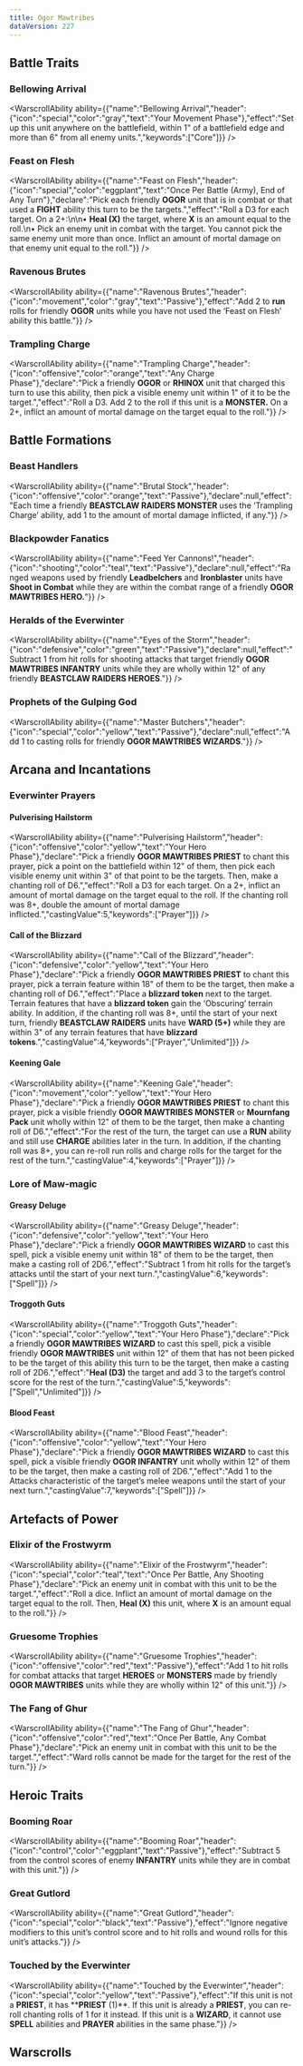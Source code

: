 ```yaml
---
title: Ogor Mawtribes
dataVersion: 227
---
```



## Battle Traits

### Bellowing Arrival

<WarscrollAbility ability={{"name":"Bellowing Arrival","header":{"icon":"special","color":"gray","text":"Your Movement Phase"},"effect":"Set up this unit anywhere on the battlefield, within 1\" of a battlefield edge and more than 6\" from all enemy units.","keywords":["Core"]}} />

### Feast on Flesh

<WarscrollAbility ability={{"name":"Feast on Flesh","header":{"icon":"special","color":"eggplant","text":"Once Per Battle (Army), End of Any Turn"},"declare":"Pick each friendly ****OGOR**** unit that is in combat or that used a ****FIGHT**** ability this turn to be the targets.","effect":"Roll a D3 for each target. On a 2+:\n\n• **Heal (X)** the target, where **X** is an amount equal to the roll.\n• Pick an enemy unit in combat with the target. You cannot pick the same enemy unit more than once. Inflict an amount of mortal damage on that enemy unit equal to the roll."}} />

### Ravenous Brutes

<WarscrollAbility ability={{"name":"Ravenous Brutes","header":{"icon":"movement","color":"gray","text":"Passive"},"effect":"Add 2 to **run** rolls for friendly ****OGOR**** units while you have not used the ‘Feast on Flesh’ ability this battle."}} />

### Trampling Charge

<WarscrollAbility ability={{"name":"Trampling Charge","header":{"icon":"offensive","color":"orange","text":"Any Charge Phase"},"declare":"Pick a friendly ****OGOR**** or ****RHINOX**** unit that charged this turn to use this ability, then pick a visible enemy unit within 1\" of it to be the target.","effect":"Roll a D3. Add 2 to the roll if this unit is a ****MONSTER**.** On a 2+, inflict an amount of mortal damage on the target equal to the roll."}} />

## Battle Formations

### Beast Handlers

<WarscrollAbility ability={{"name":"Brutal Stock","header":{"icon":"offensive","color":"orange","text":"Passive"},"declare":null,"effect":"Each time a friendly **BEASTCLAW RAIDERS MONSTER** uses the ‘Trampling Charge’ ability, add 1 to the amount of mortal damage inflicted, if any."}} />

### Blackpowder Fanatics

<WarscrollAbility ability={{"name":"Feed Yer Cannons!","header":{"icon":"shooting","color":"teal","text":"Passive"},"declare":null,"effect":"Ranged weapons used by friendly **Leadbelchers** and **Ironblaster** units have **Shoot in Combat** while they are within the combat range of a friendly **OGOR MAWTRIBES HERO.**"}} />

### Heralds of the Everwinter

<WarscrollAbility ability={{"name":"Eyes of the Storm","header":{"icon":"defensive","color":"green","text":"Passive"},"declare":null,"effect":"Subtract 1 from hit rolls for shooting attacks that target friendly **OGOR MAWTRIBES INFANTRY** units while they are wholly within 12\" of any friendly **BEASTCLAW RAIDERS HEROES**."}} />

### Prophets of the Gulping God

<WarscrollAbility ability={{"name":"Master Butchers","header":{"icon":"special","color":"yellow","text":"Passive"},"declare":null,"effect":"Add 1 to casting rolls for friendly **OGOR MAWTRIBES WIZARDS**."}} />

## Arcana and Incantations

### Everwinter Prayers

#### Pulverising Hailstorm

<WarscrollAbility ability={{"name":"Pulverising Hailstorm","header":{"icon":"offensive","color":"yellow","text":"Your Hero Phase"},"declare":"Pick a friendly **OGOR MAWTRIBES PRIEST** to chant this prayer, pick a point on the battlefield within 12\" of them, then pick each visible enemy unit within 3\" of that point to be the targets. Then, make a chanting roll of D6.","effect":"Roll a D3 for each target. On a 2+, inflict an amount of mortal damage on the target equal to the roll. If the chanting roll was 8+, double the amount of mortal damage inflicted.","castingValue":5,"keywords":["Prayer"]}} />

#### Call of the Blizzard

<WarscrollAbility ability={{"name":"Call of the Blizzard","header":{"icon":"defensive","color":"yellow","text":"Your Hero Phase"},"declare":"Pick a friendly **OGOR MAWTRIBES PRIEST** to chant this prayer, pick a terrain feature within 18\" of them to be the target, then make a chanting roll of D6.","effect":"Place a **blizzard token** next to the target. Terrain features that have a **blizzard token** gain the ‘Obscuring’ terrain ability. In addition, if the chanting roll was 8+, until the start of your next turn, friendly **BEASTCLAW RAIDERS** units have **WARD (5+)** while they are within 3\" of any terrain features that have **blizzard tokens**.","castingValue":4,"keywords":["Prayer","Unlimited"]}} />

#### Keening Gale

<WarscrollAbility ability={{"name":"Keening Gale","header":{"icon":"movement","color":"yellow","text":"Your Hero Phase"},"declare":"Pick a friendly **OGOR MAWTRIBES PRIEST** to chant this prayer, pick a visible friendly **OGOR MAWTRIBES MONSTER** or **Mournfang Pack** unit wholly within 12\" of them to be the target, then make a chanting roll of D6.","effect":"For the rest of the turn, the target can use a **RUN** ability and still use **CHARGE** abilities later in the turn. In addition, if the chanting roll was 8+, you can re-roll run rolls and charge rolls for the target for the rest of the turn.","castingValue":4,"keywords":["Prayer"]}} />

### Lore of Maw-magic

#### Greasy Deluge

<WarscrollAbility ability={{"name":"Greasy Deluge","header":{"icon":"defensive","color":"yellow","text":"Your Hero Phase"},"declare":"Pick a friendly **OGOR MAWTRIBES WIZARD** to cast this spell, pick a visible enemy unit within 18\" of them to be the target, then make a casting roll of 2D6.","effect":"Subtract 1 from hit rolls for the target’s attacks until the start of your next turn.","castingValue":6,"keywords":["Spell"]}} />

#### Troggoth Guts

<WarscrollAbility ability={{"name":"Troggoth Guts","header":{"icon":"special","color":"yellow","text":"Your Hero Phase"},"declare":"Pick a friendly **OGOR MAWTRIBES WIZARD** to cast this spell, pick a visible friendly **OGOR MAWTRIBES** unit within 12\" of them that has not been picked to be the target of this ability this turn to be the target, then make a casting roll of 2D6.","effect":"**Heal (D3)** the target and add 3 to the target’s control score for the rest of the turn.","castingValue":5,"keywords":["Spell","Unlimited"]}} />

#### Blood Feast

<WarscrollAbility ability={{"name":"Blood Feast","header":{"icon":"offensive","color":"yellow","text":"Your Hero Phase"},"declare":"Pick a friendly **OGOR MAWTRIBES WIZARD** to cast this spell, pick a visible friendly **OGOR INFANTRY** unit wholly within 12\" of them to be the target, then make a casting roll of 2D6.","effect":"Add 1 to the Attacks characteristic of the target’s melee weapons until the start of your next turn.","castingValue":7,"keywords":["Spell"]}} />

## Artefacts of Power

### Elixir of the Frostwyrm

<WarscrollAbility ability={{"name":"Elixir of the Frostwyrm","header":{"icon":"special","color":"teal","text":"Once Per Battle, Any Shooting Phase"},"declare":"Pick an enemy unit in combat with this unit to be the target.","effect":"Roll a dice. Inflict an amount of mortal damage on the target equal to the roll. Then, **Heal (X)** this unit, where **X** is an amount equal to the roll."}} />

### Gruesome Trophies

<WarscrollAbility ability={{"name":"Gruesome Trophies","header":{"icon":"offensive","color":"red","text":"Passive"},"effect":"Add 1 to hit rolls for combat attacks that target **HEROES** or **MONSTERS** made by friendly ****OGOR** MAWTRIBES** units while they are wholly within 12\" of this unit."}} />

### The Fang of Ghur

<WarscrollAbility ability={{"name":"The Fang of Ghur","header":{"icon":"offensive","color":"red","text":"Once Per Battle, Any Combat Phase"},"declare":"Pick an enemy unit in combat with this unit to be the target.","effect":"Ward rolls cannot be made for the target for the rest of the turn."}} />

## Heroic Traits

### Booming Roar

<WarscrollAbility ability={{"name":"Booming Roar","header":{"icon":"control","color":"eggplant","text":"Passive"},"effect":"Subtract 5 from the control scores of enemy ****INFANTRY**** units while they are in combat with this unit."}} />

### Great Gutlord

<WarscrollAbility ability={{"name":"Great Gutlord","header":{"icon":"special","color":"black","text":"Passive"},"effect":"Ignore negative modifiers to this unit’s control score and to hit rolls and wound rolls for this unit’s attacks."}} />

### Touched by the Everwinter

<WarscrollAbility ability={{"name":"Touched by the Everwinter","header":{"icon":"special","color":"yellow","text":"Passive"},"effect":"If this unit is not a ****PRIEST****, it has ****PRIEST** (1)**. If this unit is already a ****PRIEST****, you can re-roll chanting rolls of 1 for it instead. If this unit is a ****WIZARD****, it cannot use ****SPELL**** abilities and ****PRAYER**** abilities in the same phase."}} />

## Warscrolls

